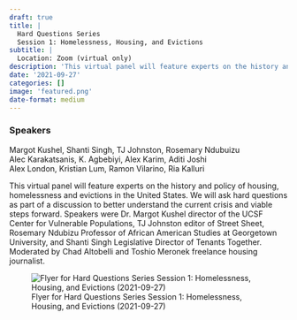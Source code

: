 ```yaml
---
draft: true 
title: |
  Hard Questions Series
  Session 1: Homelessness, Housing, and Evictions
subtitle: |
  Location: Zoom (virtual only)
description: 'This virtual panel will feature experts on the history and policy of housing, homelessness and evictions in the United States.'
date: '2021-09-27'
categories: []
image: 'featured.png'
date-format: medium 
---
```



### Speakers  
Margot Kushel, Shanti Singh, TJ Johnston, Rosemary Ndubuizu  
Alec Karakatsanis, K. Agbebiyi, Alex Karim, Aditi Joshi  
Alex London, Kristian Lum, Ramon Vilarino, Ria Kalluri

This virtual panel will feature experts on the history and policy of housing, homelessness and evictions in the United States. We will ask hard questions as part of a discussion to better understand the current crisis and viable steps forward. Speakers were Dr. Margot Kushel director of the UCSF Center for Vulnerable Populations, TJ Johnston editor of Street Sheet, Rosemary Ndubizu Professor of African American Studies at Georgetown University, and Shanti Singh Legislative Director of Tenants Together. Moderated by Chad Altobelli and Toshio Meronek freelance housing journalist.

![Flyer for Hard Questions Series
Session 1: Homelessness, Housing, and Evictions (2021-09-27)](featured.png){.lightbox}
